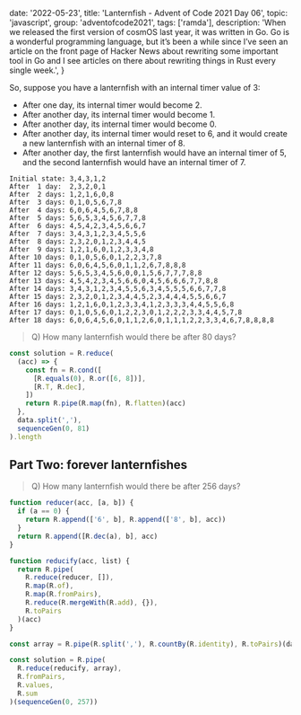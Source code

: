 
  date: '2022-05-23',
  title: 'Lanternfish - Advent of Code 2021 Day 06',
  topic: 'javascript',
  group: 'adventofcode2021',
  tags: ['ramda'],
  description:
    'When we released the first version of cosmOS last year, it was written in Go. Go is a wonderful programming language, but it’s been a while since I’ve seen an article on the front page of Hacker News about rewriting some important tool in Go and I see articles on there about rewriting things in Rust every single week.',
}


So, suppose you have a lanternfish with an internal timer value of 3:

- After one day, its internal timer would become 2.
- After another day, its internal timer would become 1.
- After another day, its internal timer would become 0.
- After another day, its internal timer would reset to 6, and it would create a new lanternfish with an internal timer of 8.
- After another day, the first lanternfish would have an internal timer of 5, and the second lanternfish would have an internal timer of 7.

```
Initial state: 3,4,3,1,2
After  1 day:  2,3,2,0,1
After  2 days: 1,2,1,6,0,8
After  3 days: 0,1,0,5,6,7,8
After  4 days: 6,0,6,4,5,6,7,8,8
After  5 days: 5,6,5,3,4,5,6,7,7,8
After  6 days: 4,5,4,2,3,4,5,6,6,7
After  7 days: 3,4,3,1,2,3,4,5,5,6
After  8 days: 2,3,2,0,1,2,3,4,4,5
After  9 days: 1,2,1,6,0,1,2,3,3,4,8
After 10 days: 0,1,0,5,6,0,1,2,2,3,7,8
After 11 days: 6,0,6,4,5,6,0,1,1,2,6,7,8,8,8
After 12 days: 5,6,5,3,4,5,6,0,0,1,5,6,7,7,7,8,8
After 13 days: 4,5,4,2,3,4,5,6,6,0,4,5,6,6,6,7,7,8,8
After 14 days: 3,4,3,1,2,3,4,5,5,6,3,4,5,5,5,6,6,7,7,8
After 15 days: 2,3,2,0,1,2,3,4,4,5,2,3,4,4,4,5,5,6,6,7
After 16 days: 1,2,1,6,0,1,2,3,3,4,1,2,3,3,3,4,4,5,5,6,8
After 17 days: 0,1,0,5,6,0,1,2,2,3,0,1,2,2,2,3,3,4,4,5,7,8
After 18 days: 6,0,6,4,5,6,0,1,1,2,6,0,1,1,1,2,2,3,3,4,6,7,8,8,8,8
```

> Q) How many lanternfish would there be after 80 days?

```js
const solution = R.reduce(
  (acc) => {
    const fn = R.cond([
      [R.equals(0), R.or([6, 8])],
      [R.T, R.dec],
    ])
    return R.pipe(R.map(fn), R.flatten)(acc)
  },
  data.split(','),
  sequenceGen(0, 81)
).length
```

## Part Two: forever lanternfishes

> Q) How many lanternfish would there be after 256 days?

```js
function reducer(acc, [a, b]) {
  if (a == 0) {
    return R.append(['6', b], R.append(['8', b], acc))
  }
  return R.append([R.dec(a), b], acc)
}

function reducify(acc, list) {
  return R.pipe(
    R.reduce(reducer, []),
    R.map(R.of),
    R.map(R.fromPairs),
    R.reduce(R.mergeWith(R.add), {}),
    R.toPairs
  )(acc)
}

const array = R.pipe(R.split(','), R.countBy(R.identity), R.toPairs)(data)

const solution = R.pipe(
  R.reduce(reducify, array),
  R.fromPairs,
  R.values,
  R.sum
)(sequenceGen(0, 257))
```
